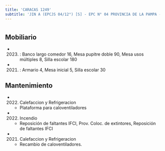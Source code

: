 ```yaml
---
title: 'CARACAS 1249'
subtitle: 'JIN A (EPCJS 04/12°) [S] - EPC N° 04 PROVINCIA DE LA PAMPA - ESEA EN DANZA MASTRAZZI  JUV. N° 05'
---
```


#


## Mobiliario

*  (2023) : Banco largo comedor 16, Mesa pupitre doble 90, Mesa usos múltiples 8, Silla escolar 180 

*  (2021) : Armario 4, Mesa inicial 5, Silla escolar 30 





## Mantenimiento

*  (2022) Calefaccion y Refrigeracion 
    + Plataforma para caloventiladores

*  (2022) Incendio 
    + Reposición de faltantes IFCI, Prov. Coloc. de extintores, Reposición de faltantes IFCI

*  (2021) Calefaccion y Refrigeracion 
    + Recambio de caloventiladores.



